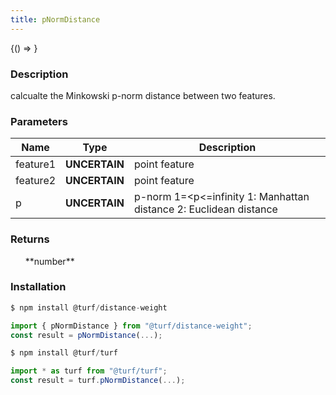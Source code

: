 ```yaml
---
title: pNormDistance
---
```



<!-- Expose turf as global var for experimenting in the browser console -->

<BrowserOnly>{() => <WindowTurfGlobal turf={turf} />}</BrowserOnly>

### Description

calcualte the Minkowski p-norm distance between two features.

### Parameters

| Name     | Type          | Description                                                         |
| -------- | ------------- | ------------------------------------------------------------------- |
| feature1 | **UNCERTAIN** | point feature                                                       |
| feature2 | **UNCERTAIN** | point feature                                                       |
| p        | **UNCERTAIN** | p-norm 1=\<p\<=infinity 1: Manhattan distance 2: Euclidean distance |

### Returns

<ul>**number**</ul>

### Installation

```javascript
$ npm install @turf/distance-weight

import { pNormDistance } from "@turf/distance-weight";
const result = pNormDistance(...);
```

```javascript
$ npm install @turf/turf

import * as turf from "@turf/turf";
const result = turf.pNormDistance(...);
```
